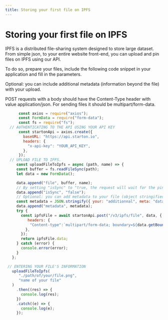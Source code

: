 ```yaml
---
title: Storing your first file on IPFS 
---
```


# Storing your first file on IPFS 

 
IPFS is a distributed file-sharing system designed to store large dataset. 
From simple json, to your entire website front-end, you can upload and pin files on IPFS using our API.

To do so, prepare your files, include the following code snippet in your application and fill in the parameters.

Optional: you can include additional metadata (information beyond the file) with your upload.

POST requests with a body should have the Content-Type header with value application/json.
For sending files it should be multipart/form-data.

<Tabs>
<TabItem value="code" label="From Code">

```jsx showLineNumbers
      const axios = require("axios");
      const FormData = require("form-data");
      const fs = require("fs");
  // AUTHENTICATING TO THE API USING YOUR API KEY
      const startonApi = axios.create({
        baseURL: "https://api.starton.io",
        headers: {
          "x-api-key": "YOUR_API_KEY",
        },
      });
  // UPLOAD FILE TO IPFS.
     const uploadFileToIpfs = async (path, name) => {
     const buffer = fs.readFileSync(path);
     let data = new FormData();

     data.append("file", buffer, name);
     // By setting "isSync" to "true, the request will wait for the pin before completing"
     data.append("isSync", "false");
     // Optional: you can add metadata to your file (object stringified)
     const metadata = JSON.stringify({ your: "additionnal", meta: "data" });
     data.append("metadata", metadata);
     try {
       const ipfsFile = await startonApi.post("/v3/ipfs/file", data, {
          headers: {
           "Content-type":`multipart/form-data; boundary=${data.getBoundary()}`,
         },
       });
       return ipfsFile.data;
     } catch (error) {
       console.error(error);
     }
   };

 // ENTERING YOUR FILE'S INFORMATION
   uploadFileToIpfs(
      "./path/of/your/file.png",
      "name of your file"
   )
     .then((res) => {
       console.log(res);
     })
     .catch((e) => {
       console.log(e);
     });
```
</TabItem>
</Tabs>